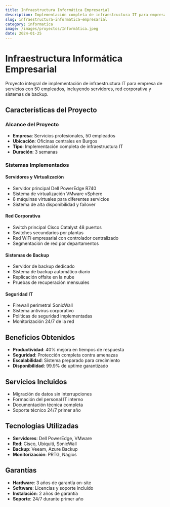 ```yaml
---
title: Infraestructura Informática Empresarial
description: Implementación completa de infraestructura IT para empresa de 50 empleados con servidores, red y sistemas de backup.
slug: infraestructura-informatica-empresarial
category: informatica
image: /images/proyectos/Informática.jpeg
date: 2024-01-25
---
```


# Infraestructura Informática Empresarial

Proyecto integral de implementación de infraestructura IT para empresa de servicios con 50 empleados, incluyendo servidores, red corporativa y sistemas de backup.

## Características del Proyecto

### Alcance del Proyecto
- **Empresa**: Servicios profesionales, 50 empleados
- **Ubicación**: Oficinas centrales en Burgos
- **Tipo**: Implementación completa de infraestructura IT
- **Duración**: 3 semanas

### Sistemas Implementados

#### Servidores y Virtualización
- Servidor principal Dell PowerEdge R740
- Sistema de virtualización VMware vSphere
- 8 máquinas virtuales para diferentes servicios
- Sistema de alta disponibilidad y failover

#### Red Corporativa
- Switch principal Cisco Catalyst 48 puertos
- Switches secundarios por plantas
- Red WiFi empresarial con controlador centralizado
- Segmentación de red por departamentos

#### Sistemas de Backup
- Servidor de backup dedicado
- Sistema de backup automático diario
- Replicación offsite en la nube
- Pruebas de recuperación mensuales

#### Seguridad IT
- Firewall perimetral SonicWall
- Sistema antivirus corporativo
- Políticas de seguridad implementadas
- Monitorización 24/7 de la red

## Beneficios Obtenidos

- **Productividad**: 40% mejora en tiempos de respuesta
- **Seguridad**: Protección completa contra amenazas
- **Escalabilidad**: Sistema preparado para crecimiento
- **Disponibilidad**: 99.9% de uptime garantizado

## Servicios Incluidos

- Migración de datos sin interrupciones
- Formación del personal IT interno
- Documentación técnica completa
- Soporte técnico 24/7 primer año

## Tecnologías Utilizadas

- **Servidores**: Dell PowerEdge, VMware
- **Red**: Cisco, Ubiquiti, SonicWall
- **Backup**: Veeam, Azure Backup
- **Monitorización**: PRTG, Nagios

## Garantías

- **Hardware**: 3 años de garantía on-site
- **Software**: Licencias y soporte incluido
- **Instalación**: 2 años de garantía
- **Soporte**: 24/7 durante primer año